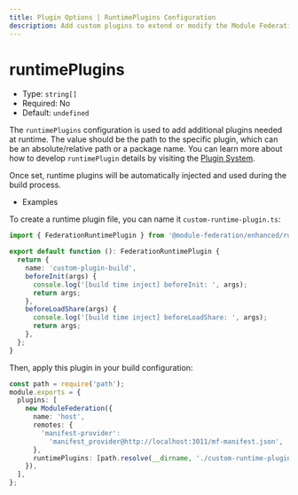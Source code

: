 ```yaml
---
title: Plugin Options | RuntimePlugins Configuration
description: Add custom plugins to extend or modify the Module Federation runtime behavior.
---
```


# runtimePlugins

- Type: `string[]`
- Required: No
- Default: `undefined`

The `runtimePlugins` configuration is used to add additional plugins needed at runtime. The value should be the path to the specific plugin, which can be an absolute/relative path or a package name. You can learn more about how to develop `runtimePlugin` details by visiting the [Plugin System](../plugin/dev/index).

Once set, runtime plugins will be automatically injected and used during the build process.

- Examples

To create a runtime plugin file, you can name it `custom-runtime-plugin.ts`:

```ts title="custom-runtime-plugin.ts"
import { FederationRuntimePlugin } from '@module-federation/enhanced/runtime';

export default function (): FederationRuntimePlugin {
  return {
    name: 'custom-plugin-build',
    beforeInit(args) {
      console.log('[build time inject] beforeInit: ', args);
      return args;
    },
    beforeLoadShare(args) {
      console.log('[build time inject] beforeLoadShare: ', args);
      return args;
    },
  };
}
```

Then, apply this plugin in your build configuration:

```ts title="rspack.config.ts"
const path = require('path');
module.exports = {
  plugins: [
    new ModuleFederation({
      name: 'host',
      remotes: {
        'manifest-provider':
          'manifest_provider@http://localhost:3011/mf-manifest.json',
      },
      runtimePlugins: [path.resolve(__dirname, './custom-runtime-plugin.ts')],
    }),
  ],
};
```

